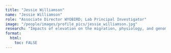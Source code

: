 ```yaml
---
title: "Jessie Williamson"
name: "Jessie Williamson"
role: "Associate Director WYOBIRD; Lab Principal Investigator"
image: "/people/images/profile_pics/jessie_williamson.jpg"
research: "Impacts of elevation on the migration, physiology, and genomic divergence of birds."
format:
  html:
    toc: FALSE
---
```



